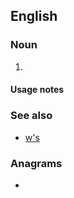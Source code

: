 {{also|ws|WS|Ws|ws.|.ws|w's}}
==English==

===Noun===
{{head|en|noun plural form}}

# {{plural of|W|lang=en}}

====Usage notes====
{{U:en:plurals of letters}}

===See also===
* [[w's]]

===Anagrams===
* {{anagrams|en|a=sw|S&W|SW|Sw.}}